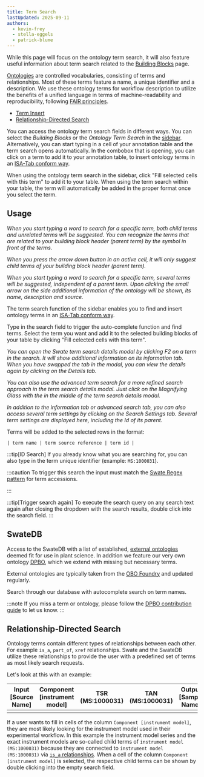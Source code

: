 ```yaml
---
title: Term Search
lastUpdated: 2025-09-11
authors: 
  - kevin-frey
  - stella-eggels
  - patrick-blume
---
```



While this page will focus on the ontology term search, it will also feature useful information about term search related to the [Building Blocks](/nfdi4plants.knowledgebase/swate/building-blocks) page.

[Ontologies](/nfdi4plants.knowledgebase/fundamentals/ontologies) are controlled vocabularies, consisting of terms and relationships. Most of these terms feature a name, a unique identifier and a description. We use these ontology terms for workflow description to utilize the benefits of a unified language in terms of machine-readability and reproducibility, following [FAIR principles](https://www.go-fair.org/fair-principles/).

- [Term Insert](#swatedb)
- [Relationship-Directed Search](#relationship-directed-search)

You can access the ontology term search fields in different ways. You can select the *Building Blocks* or the *Ontology Term Search* in the <a href={SwateOverview.src} target="_blank">sidebar</a>. Alternatively, you can start typing in a cell of your annotation table and the term search opens automatically. In the combobox that is opening, you can click on a term to add it to your annotation table, to insert ontology terms in an [ISA-Tab conform way](https://isa-specs.readthedocs.io/en/latest/isatab.html#ontology-annotations).

When using the ontology term search in the sidebar, click "Fill selected cells with this term" to add it to your table. When using the term search within your table, the term will automatically be added in the proper format once you select the term. 

## Usage

<Tabs syncKey="swateHost">
<TabItem label="Browser">

*When you start typing a word to search for a specific term, both child terms and unrelated terms will be suggested. You can recognize the terms that are related to your building block header (parent term) by the symbol in front of the terms.*

*When you press the arrow down button in an active cell, it will only suggest child terms of your building block header (parent term).*

</TabItem>
<TabItem label="Excel">

*When you start typing a word to search for a specific term, several terms will be suggested, independent of a parent term.
Upon clicking the small arrow on the side additional information of the ontology will be shown, its name, description and source.*

The term search function of the sidebar enables you to find and insert  ontology terms in an [ISA-Tab conform way](https://isa-specs.readthedocs.io/en/latest/isatab.html#ontology-annotations).

Type in the search field to trigger the auto-complete function and find terms. 
Select the term you want and add it to the selected building blocks of your table by clicking "Fill celected cells with this term".

</TabItem>
</Tabs>

*You can open the Swate term search details modal by clicking F2 on a term in the search. It will show additional information on its information tab. When you have swapped the tab in the modal, you can view the details again by clicking on the Details tab.*

*You can also use the advanced term search for a more refined search approach in the term search details modal. Just click on the Magnifying Glass with the in the middle of the term search details modal.*

*In addition to the information tab or advanced search tab, you can also access several term settings by clicking on the Search Settings tab. Several term settings are displayed here, including the Id of its parent.*

Terms will be added to the selected rows in the format:

```
| term name | term source reference | term id |
```

:::tip[ID Search]
If you already know what you are searching for, you can also type in the term unique identifier (example: `MS:1000031`).

:::caution
To trigger this search the input must match the [Swate Regex pattern](http://regexstorm.net/tester?p=%5b%5cw%5d%2b%3f%3a%5b%5cd%5d%2b&i=MS%3a1000031%0d%0aDPBO%3a1000161%0d%0a) for term accessions.

:::

:::tip[Trigger search again]
To execute the search query on any search text again after closing the dropdown with the search results, double click into the search field.
:::

## SwateDB

Access to the SwateDB with a list of established, [external ontologies](/nfdi4plants.knowledgebase/fundamentals/ontology-service-landscape) deemed fit for use in plant science. In addition we feature our very own ontology [DPBO](https://github.com/nfdi4plants/nfdi4plants_ontology/blob/main/nfdi4plants_ontology.obo), which we extend with missing but necessary terms.

External ontologies are typically taken from the [OBO Foundry](https://obofoundry.org) and updated regularly.

Search through our database with autocomplete search on term names.

:::note
If you miss a term or ontology, please follow the [DPBO contribution guide](https://github.com/nfdi4plants/nfdi4plants_ontology) to let us know.
:::

## Relationship-Directed Search 

Ontology terms contain different types of relationships between each other. For example `is_a`, `part_of`, `xref` relationships. Swate and the SwateDB utilize these relationships to provide the user with a predefined set of terms as most likely search requests. 

Let's look at this with an example:

| Input [Source Name] | Component [instrument model] | TSR (MS:1000031) | TAN (MS:1000031) | Output [Sample Name] |
|-------------|------------------------------|------------------------------|------------------------------------|-------------|
|             |                              |                              |                                    |             |


If a user wants to fill in cells of the column `Component [instrument model]`, they are most likely looking for the instrument model used in their experimental workflow. In this example the instrument model series and the exact instrument models are so-called child terms of `instrument model (MS:1000031)` because they are connected to `instrument model (MS:1000031)` via <a href={SwateRelationshipGraph.src}>`is_a` relationships</a>. When a cell of the column `Component [instrument model]` is selected, the respective child terms can be shown by double clicking into the empty search field.
